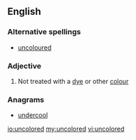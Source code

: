 ==English==

===Alternative spellings===
*[[uncoloured]]

===Adjective===
{{en-adj|-}}

# Not treated with a [[dye]] or other [[colour]]

===Anagrams===
* [[undercool#English|undercool]]

[[io:uncolored]]
[[my:uncolored]]
[[vi:uncolored]]